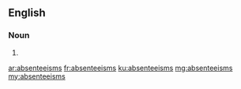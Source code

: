 ==English==

===Noun===
{{head|en|plural}}

# {{plural of|absenteeism|lang=en|nocat=1}}

[[ar:absenteeisms]]
[[fr:absenteeisms]]
[[ku:absenteeisms]]
[[mg:absenteeisms]]
[[my:absenteeisms]]